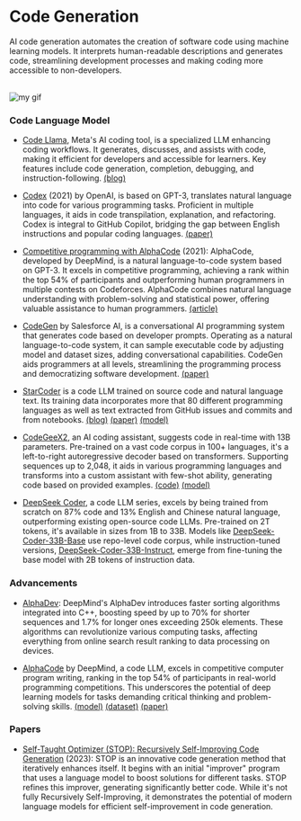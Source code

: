 # Code Generation

AI code generation automates the creation of software code using machine learning models. It interprets human-readable descriptions and generates code, streamlining development processes and making coding more accessible to non-developers.

<br />

<Image src={myGif} alt="my gif" />

### Code Language Model

- [Code Llama](https://github.com/facebookresearch/codellama), Meta's AI coding tool, is a specialized LLM enhancing coding workflows. It generates, discusses, and assists with code, making it efficient for developers and accessible for learners. Key features include code generation, completion, debugging, and instruction-following. <a class="link" target="_blank" href="https://about.fb.com/news/2023/08/code-llama-ai-for-coding/">(blog)</a>

- [Codex](https://openai.com/blog/openai-codex) (2021) by OpenAI, is based on GPT-3, translates natural language into code for various programming tasks. Proficient in multiple languages, it aids in code transpilation, explanation, and refactoring. Codex is integral to GitHub Copilot, bridging the gap between English instructions and popular coding languages. <a class="link" target="_blank" href="https://arxiv.org/abs/2107.03374">(paper)</a> 

- [Competitive programming with AlphaCode](https://www.deepmind.com/blog/competitive-programming-with-alphacode) (2021): AlphaCode, developed by DeepMind, is a natural language-to-code system based on GPT-3. It excels in competitive programming, achieving a rank within the top 54% of participants and outperforming human programmers in multiple contests on Codeforces. AlphaCode combines natural language understanding with problem-solving and statistical power, offering valuable assistance to human programmers. <a class="link" target="_blank" href="https://www.science.org/stoken/author-tokens/ST-905/full">(article)</a> 

- [CodeGen](https://blog.salesforceairesearch.com/codegen/) by Salesforce AI, is a conversational AI programming system that generates code based on developer prompts. Operating as a natural language-to-code system, it can sample executable code by adjusting model and dataset sizes, adding conversational capabilities. CodeGen aids programmers at all levels, streamlining the programming process and democratizing software development. <a class="link" target="_blank" href="https://arxiv.org/abs/2203.13474">(paper)</a>

- [StarCoder](https://github.com/bigcode-project/starcoder) is a code LLM trained on source code and natural language text. Its training data incorporates more that 80 different programming languages as well as text extracted from GitHub issues and commits and from notebooks. <a class="link" target="_blank" href="https://huggingface.co/blog/starcoder">(blog)</a> <a class="link" target="_blank" href="https://drive.google.com/file/d/1cN-b9GnWtHzQRoE7M7gAEyivY0kl4BYs/view">(paper)</a> <a class="link" target="_blank" href="https://huggingface.co/bigcode/starcoder">(model)</a>

- [CodeGeeX2](https://codegeex.cn/en-US), an AI coding assistant, suggests code in real-time with 13B parameters. Pre-trained on a vast code corpus in 100+ languages, it's a left-to-right autoregressive decoder based on transformers. Supporting sequences up to 2,048, it aids in various programming languages and transforms into a custom assistant with few-shot ability, generating code based on provided examples. <a class="link" target="_blank" href="https://github.com/THUDM/CodeGeeX2">(code)</a> <a class="link" target="_blank" href="https://huggingface.co/THUDM/codegeex2-6b">(model)</a>

- [DeepSeek Coder](https://deepseekcoder.github.io/), a code LLM series, excels by being trained from scratch on 87% code and 13% English and Chinese natural language, outperforming existing open-source code LLMs. Pre-trained on 2T tokens, it's available in sizes from 1B to 33B. Models like <a class="link" target="_blank" href="https://huggingface.co/deepseek-ai/deepseek-coder-33b-base">DeepSeek-Coder-33B-Base</a> use repo-level code corpus, while instruction-tuned versions, <a class="link" target="_blank" href="https://huggingface.co/deepseek-ai/deepseek-coder-33b-instruct">DeepSeek-Coder-33B-Instruct</a>, emerge from fine-tuning the base model with 2B tokens of instruction data.

### Advancements

- [AlphaDev](https://deepmind.google/discover/blog/alphadev-discovers-faster-sorting-algorithms/): DeepMind's AlphaDev introduces faster sorting algorithms integrated into C++, boosting speed by up to 70% for shorter sequences and 1.7% for longer ones exceeding 250k elements. These algorithms can revolutionize various computing tasks, affecting everything from online search result ranking to data processing on devices.

- [AlphaCode](https://deepmind.google/discover/blog/competitive-programming-with-alphacode/) by DeepMind, a code LLM, excels in competitive computer program writing, ranking in the top 54% of participants in real-world programming competitions. This underscores the potential of deep learning models for tasks demanding critical thinking and problem-solving skills. <a class="link" target="_blank" href="https://alphacode.deepmind.com/">(model)</a> <a class="link" target="_blank" href="https://github.com/google-deepmind/code_contests">(dataset)</a> <a class="link" target="_blank" href="https://arxiv.org/abs/2203.07814">(paper)</a>

### Papers

- [Self-Taught Optimizer (STOP): Recursively Self-Improving Code Generation](https://arxiv.org/abs/2310.02304) (2023): STOP is an innovative code generation method that iteratively enhances itself. It begins with an initial "improver" program that uses a language model to boost solutions for different tasks. STOP refines this improver, generating significantly better code. While it's not fully Recursively Self-Improving, it demonstrates the potential of modern language models for efficient self-improvement in code generation.
